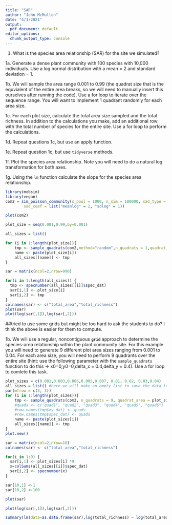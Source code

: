 ```yaml
---
title: "SAR"
author: "John McMullen"
date: "4/1/2021"
output:
  pdf_document: default
editor_options:
  chunk_output_type: console
---
```

1. What is the species area relationship (SAR) for the site we simulated?

  1a. Generate a dense plant community with 100 species with 10,000 individuals. Use a log normal distribution with a mean = 2 and standard deviation = 1. 
  
  1b. We will sample the area range 0.001 to 0.99 (the quadrat size that is the equvialent of the entire area breaks, so we will need to manually insert this ourselves after running the code). Use a for loop to iterate over the sequence range. You will want to implement 1 quadrant randomly for each area size.
  
  1c. For each plot size, calculate the total area size sampled and the total richness. In addition to the calculations you make, add an additional row with the total number of species for the entire site. Use a for loop to perform the calculations.
  
  1d. Repeat questions 1c, but use an apply function.
  
  1e. Repeat question 1c, but use `tidyverse` methods.
  
  1f. Plot the species area relationship. Note you will need to do a natural log transformation for both axes.
  
  1g. Using the `lm` function calculate the slope for the species area relationship.
  
```r
library(mobsim)
library(vegan)
com2 = sim_poisson_community(s_pool = 1000, n_sim = 100000, sad_type = "lnorm", 
        sad_coef = list("meanlog" = 2, "sdlog" = 1))

plot(com2)

plot_size = seq(0.001,0.99,by=0.001)

all_sizes = list()

for (i in 1:length(plot_size)){
    tmp <- sample_quadrats(com2,method="random",n_quadrats = 1,quadrat_area = plot_size[i],plot=FALSE)
    name <- paste(plot_size[i])
    all_sizes[[name]] <- tmp 
}

sar = matrix(ncol=2,nrow=990)

for(i in 1:length(all_sizes)) {
  tmp <- specnumber(all_sizes[[i]]$spec_dat)
  sar[i,1] <- plot_size[i]
  sar[i,2] <- tmp
}
colnames(sar) <- c("total_area","total_richness")
plot(sar)
plot(log(sar[,1]),log(sar[,2]))
```
  
  
#############
##tried to use some grids but might be too hard to ask the students to do? I think the above is easier for them to compute.


  1b. We will use a regular, noncontiguous **`grid`** approach to determine the species-area relationship within the plant community site. For this example you will need to generate 9 different plot area sizes ranging from 0.001 to 0.04. For each area size, you will need to perform 9 quadrants over the entire site (hint: use the following parameter with the `sample_quadrats` function to do this -> x0=0,y0=0,delta_x = 0.4,delta_y = 0.4). Use a for loop to comlete this task.
```r
plot_sizes = c(0.001,0.003,0.006,0.005,0.007, 0.01, 0.02, 0.03,0.04)
all_sizes = list() #here we will make an empty list to save the data to as we generate it
par(mfrow = c(3, 3))
for (i in 1:length(plot_sizes)){
    tmp <- sample_quadrats(com2, n_quadrats = 9, quadrat_area = plot_sizes[i], method = "grid",x0=0,y0=0,delta_x = 0.4,delta_y = 0.4, avoid_overlap = T) 
    #quads <- c("quad1", "quad2", "quad3", "quad4", "quad5", "quad6")
    #row.names(tmp$xy_dat) <- quads
    #row.names(tmp$spec_dat) <- quads
    name <- paste(plot_sizes[i])
    all_sizes[[name]] <- tmp 
}
plot.new()

sar = matrix(ncol=2,nrow=10)
colnames(sar) <- c("total_area","total_richness")

for(i in 1:9) {
  sar[i,1] <- plot_sizes[i] *9
  x=colSums(all_sizes[[i]]$spec_dat)
  sar[i,2] <- specnumber(x)
}

sar[10,1] <-1
sar[10,2] <-100
```

```r
plot(sar)

plot(log(sar[,1]),log(sar[,2]))

summary(lm(data=as.data.frame(sar),log(total_richness) ~ log(total_area)))
```
